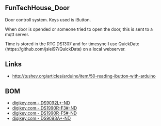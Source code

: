 == FunTechHouse_Door ==

Door controll system.
Keys used is iButton.

When door is opended or someone tried to open the door, this is sent to a mqtt server.

Time is stored in the RTC DS1307 and for timesync I use 
QuickDate (https://github.com/jsiei97/QuickDate) on a local webserver.

== Links ==
* http://tushev.org/articles/arduino/item/50-reading-ibutton-with-arduino

== BOM == 
* [http://www.digikey.com/product-detail/en/DS9092L%2B/DS9092L%2B-ND/1768930 digikey.com - DS9092L+-ND]
* [http://www.digikey.com/product-detail/en/DS1990R-F3%23/DS1990R-F3%23-ND/1769196 digikey.com - DS1990R-F3#-ND]
* [http://www.digikey.com/product-detail/en/DS1990R-F5%23/DS1990R-F5%23-ND/1769193 digikey.com - DS1990R-F5#-ND]
* [http://www.digikey.com/product-detail/en/DS9093A%2B/DS9093A%2B-ND/1769386 digikey.com - DS9093A+-ND]

